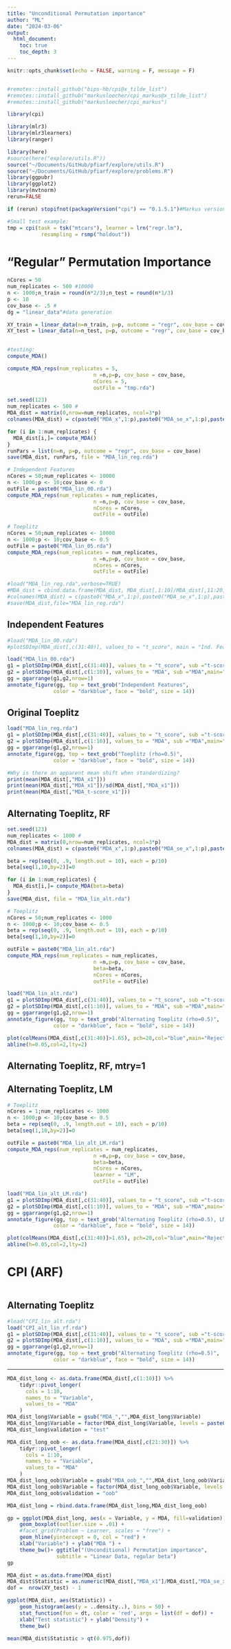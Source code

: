 ```yaml
---
title: "Unconditional Permutation importance"
author: "ML"
date: "2024-03-06"
output:
  html_document:
    toc: true
    toc_depth: 3
---
```


```r
knitr::opts_chunk$set(echo = FALSE, warning = F, message = F)


#remotes::install_github("bips-hb/cpi@x_tilde_list")
#remotes::install_github("markusloecher/cpi_markus@x_tilde_list")
#remotes::install_github("markusloecher/cpi_markus")

library(cpi)

library(mlr3)
library(mlr3learners)
library(ranger)

library(here)
#source(here("explore/utils.R")) 
source("~/Documents/GitHub/pfiarf/explore/utils.R")
source("~/Documents/GitHub/pfiarf/explore/problems.R")
library(ggpubr)
library(ggplot2)
library(mvtnorm)
rerun=FALSE

if (rerun) stopifnot(packageVersion("cpi") == "0.1.5.1")#Markus version
```

```r
#Small test example:
tmp = cpi(task = tsk("mtcars"), learner = lrn("regr.lm"), 
           resampling = rsmp("holdout"))
```

# "Regular" Permutation Importance

```r
nCores = 50
num_replicates <- 500 #10000
n <- 1000;n_train = round(n*2/3);n_test = round(n*1/3)
p <- 10
cov_base <- .5 # 
dg = "linear_data"#data generation

XY_train = linear_data(n=n_train, p=p, outcome = "regr", cov_base = cov_base)
XY_test = linear_data(n=n_test, p=p, outcome = "regr", cov_base = cov_base)
    
```

```r
#testing:
compute_MDA()

compute_MDA_reps(num_replicates = 5, 
                            n =n,p=p, cov_base = cov_base,
                            nCores = 5,
                            outFile = "tmp.rda")
```

```r

set.seed(123)
num_replicates <- 500 #
MDA_dist = matrix(0,nrow=num_replicates, ncol=3*p)
colnames(MDA_dist) = c(paste0("MDA_x",1:p),paste0("MDA_se_x",1:p),paste0("MDA_oob_x",1:p))

for (i in 1:num_replicates) {
  MDA_dist[i,]= compute_MDA()
}
runPars = list(n=n, p=p, outcome = "regr", cov_base = cov_base)
save(MDA_dist, runPars, file = "MDA_lin_reg.rda")
```

```r
# Independent Features
nCores = 50;num_replicates <- 10000
n <- 1000;p <- 10;cov_base <- 0
outFile = paste0("MDA_lin_00.rda")
compute_MDA_reps(num_replicates = num_replicates, 
                            n =n,p=p, cov_base = cov_base,
                            nCores = nCores,
                            outFile = outFile)
```

```r
# Toeplitz
nCores = 50;num_replicates <- 10000
n <- 1000;p <- 10;cov_base <- 0.5
outFile = paste0("MDA_lin_05.rda")
compute_MDA_reps(num_replicates = num_replicates, 
                            n =n,p=p, cov_base = cov_base,
                            nCores = nCores,
                            outFile = outFile)
```

```r
#load("MDA_lin_reg.rda",verbose=TRUE)
#MDA_dist = cbind.data.frame(MDA_dist, MDA_dist[,1:10]/MDA_dist[,11:20])
#colnames(MDA_dist) = c(paste0("MDA_x",1:p),paste0("MDA_se_x",1:p),paste0("MDA_oob_x",1:p),paste0("MDA_t-score_x",1:p))
#save(MDA_dist,file="MDA_lin_reg.rda")
```

## Independent Features

```r
#load("MDA_lin_00.rda")
#plotSDImp(MDA_dist[,c(31:40)], values_to = "t_score", main = "Ind. Features")
```

```r
load("MDA_lin_00.rda")
g1 = plotSDImp(MDA_dist[,c(31:40)], values_to = "t_score", sub ="t-score",main="", vertLine=1.65)
g2 = plotSDImp(MDA_dist[,c(1:10)], values_to = "MDA", sub ="MDA",main="")
gg = ggarrange(g1,g2,nrow=1)
annotate_figure(gg, top = text_grob("Independent Features", 
               color = "darkblue", face = "bold", size = 14))
```

## Original Toeplitz

```r
load("MDA_lin_reg.rda")
g1 = plotSDImp(MDA_dist[,c(31:40)], values_to = "t_score", sub ="t-score",main="", vertLine=1.65)
g2 = plotSDImp(MDA_dist[,c(1:10)], values_to = "MDA", sub ="MDA",main="")
gg = ggarrange(g1,g2,nrow=1)
annotate_figure(gg, top = text_grob("Toeplitz (rho=0.5)", 
               color = "darkblue", face = "bold", size = 14))
```

```r
#Why is there an apparent mean shift when standardizing?
print(mean(MDA_dist[,"MDA_x1"]))
print(mean(MDA_dist[,"MDA_x1"])/sd(MDA_dist[,"MDA_x1"]))
print(mean(MDA_dist[,"MDA_t-score_x1"]))
```

## Alternating Toeplitz, RF

```r
set.seed(123)
num_replicates <- 1000 #
MDA_dist = matrix(0,nrow=num_replicates, ncol=3*p)
colnames(MDA_dist) = c(paste0("MDA_x",1:p),paste0("MDA_se_x",1:p),paste0("MDA_oob_x",1:p))

beta = rep(seq(0, .9, length.out = 10), each = p/10)
beta[seq(1,10,by=2)]=0

for (i in 1:num_replicates) {
  MDA_dist[i,]= compute_MDA(beta=beta)
}
save(MDA_dist, file = "MDA_lin_alt.rda")
```

```r
# Toeplitz
nCores = 50;num_replicates <- 1000
n <- 1000;p <- 10;cov_base <- 0.5
beta = rep(seq(0, .9, length.out = 10), each = p/10)
beta[seq(1,10,by=2)]=0

outFile = paste0("MDA_lin_alt.rda")
compute_MDA_reps(num_replicates = num_replicates, 
                            n =n,p=p, cov_base = cov_base,
                            beta=beta,
                            nCores = nCores,
                            outFile = outFile)
```

```r
load("MDA_lin_alt.rda")
g1 = plotSDImp(MDA_dist[,c(31:40)], values_to = "t_score", sub ="t-score",main="", vertLine=1.65)
g2 = plotSDImp(MDA_dist[,c(1:10)], values_to = "MDA", sub ="MDA",main="")
gg = ggarrange(g1,g2,nrow=1)
annotate_figure(gg, top = text_grob("Alternating Toeplitz (rho=0.5)", 
               color = "darkblue", face = "bold", size = 14))
```

```r
plot(colMeans(MDA_dist[,c(31:40)]>1.65), pch=20,col="blue",main="Rejection Rate", ylab = "t-score>1.65", ylim = c(0,1));grid()
abline(h=0.05,col=2,lty=2)
```

## Alternating Toeplitz, RF, mtry=1


## Alternating Toeplitz, LM


```r
# Toeplitz
nCores = 1;num_replicates <- 1000
n <- 1000;p <- 10;cov_base <- 0.5
beta = rep(seq(0, .9, length.out = 10), each = p/10)
beta[seq(1,10,by=2)]=0

outFile = paste0("MDA_lin_alt_LM.rda")
compute_MDA_reps(num_replicates = num_replicates, 
                            n =n,p=p, cov_base = cov_base,
                            beta=beta,
                            nCores = nCores,
                            learner = "LM",
                            outFile = outFile)
```

```r
load("MDA_lin_alt_LM.rda")
g1 = plotSDImp(MDA_dist[,c(31:40)], values_to = "t_score", sub ="t-score",main="", vertLine=1.65)
g2 = plotSDImp(MDA_dist[,c(1:10)], values_to = "MDA", sub ="MDA",main="")
gg = ggarrange(g1,g2,nrow=1)
annotate_figure(gg, top = text_grob("Alternating Toeplitz (rho=0.5), LM", 
               color = "darkblue", face = "bold", size = 14))
```

```r
plot(colMeans(MDA_dist[,c(31:40)]>1.65), pch=20,col="blue",main="Rejection Rate", ylab = "t-score>1.65", ylim = c(0,1));grid()
abline(h=0.05,col=2,lty=2)
```


# CPI (ARF)

```r

```

## Alternating Toeplitz

```r
#load("CPI_lin_alt.rda")
load("CPI_alt_lin_rf.rda")
g1 = plotSDImp(MDA_dist[,c(31:40)], values_to = "t_score", sub ="t-score",main="", vertLine=1.65)
g2 = plotSDImp(MDA_dist[,c(1:10)], values_to = "MDA", sub ="MDA",main="")
gg = ggarrange(g1,g2,nrow=1)
annotate_figure(gg, top = text_grob("Alternating Toeplitz (rho=0.5)", 
               color = "darkblue", face = "bold", size = 14))
```

------------------------------------------------------------------------

```r
MDA_dist_long <- as.data.frame(MDA_dist[,c(1:10)]) %>% 
    tidyr::pivot_longer(
      cols = 1:10, 
      names_to = "Variable",
      values_to = "MDA"
    )
MDA_dist_long$Variable = gsub("MDA_","",MDA_dist_long$Variable)
MDA_dist_long$Variable = factor(MDA_dist_long$Variable, levels = paste0("x",1:p))
MDA_dist_long$validation = "test"

MDA_dist_long_oob <- as.data.frame(MDA_dist[,c(21:30)]) %>% 
    tidyr::pivot_longer(
      cols = 1:10, 
      names_to = "Variable",
      values_to = "MDA"
    )
MDA_dist_long_oob$Variable = gsub("MDA_oob_","",MDA_dist_long_oob$Variable)
MDA_dist_long_oob$Variable = factor(MDA_dist_long_oob$Variable, levels = paste0("x",1:p))
MDA_dist_long_oob$validation = "oob"

MDA_dist_long = rbind.data.frame(MDA_dist_long,MDA_dist_long_oob)

```

```r
gp = ggplot(MDA_dist_long, aes(x = Variable, y = MDA, fill=validation)) +
    geom_boxplot(outlier.size = .01) +
    #facet_grid(Problem ~ Learner, scales = "free") +
    geom_hline(yintercept = 0, col = "red") +
    xlab("Variable") + ylab("MDA ") +
    theme_bw()+ ggtitle("(Unconditional) Permutation importance", 
                subtitle = "Linear Data, regular beta")
gp
```

```r
MDA_dist = as.data.frame(MDA_dist)
MDA_dist$Statistic = as.numeric(MDA_dist[,"MDA_x1"]/MDA_dist[,"MDA_se_x1"])
dof =  nrow(XY_test) - 1

ggplot(MDA_dist, aes(Statistic)) +
    geom_histogram(aes(y = ..density..), bins = 50) +
    stat_function(fun = dt, color = 'red', args = list(df = dof)) +
    xlab("Test statistic") + ylab("Density") +
    theme_bw()

mean(MDA_dist$Statistic > qt(0.975,dof))
```
